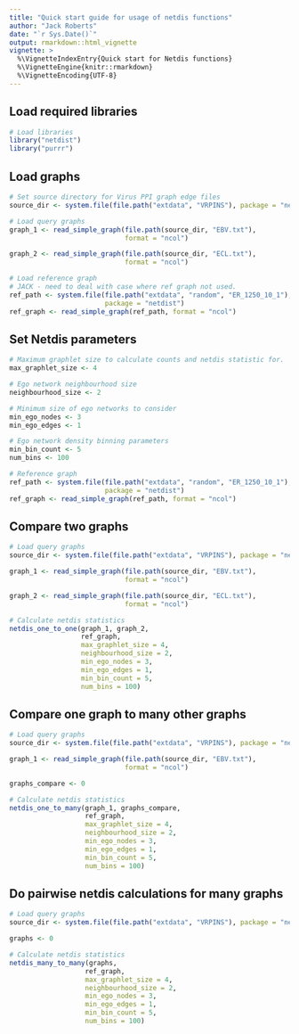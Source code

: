 ```yaml
---
title: "Quick start guide for usage of netdis functions"
author: "Jack Roberts"
date: "`r Sys.Date()`"
output: rmarkdown::html_vignette
vignette: >
  %\VignetteIndexEntry{Quick start for Netdis functions}
  %\VignetteEngine{knitr::rmarkdown}
  %\VignetteEncoding{UTF-8}
---
```


## Load required libraries
```r
# Load libraries
library("netdist")
library("purrr")
```

## Load graphs
```r
# Set source directory for Virus PPI graph edge files
source_dir <- system.file(file.path("extdata", "VRPINS"), package = "netdist")

# Load query graphs
graph_1 <- read_simple_graph(file.path(source_dir, "EBV.txt"),
                             format = "ncol")

graph_2 <- read_simple_graph(file.path(source_dir, "ECL.txt"),
                             format = "ncol")

# Load reference graph
# JACK - need to deal with case where ref graph not used.
ref_path <- system.file(file.path("extdata", "random", "ER_1250_10_1"), 
                        package = "netdist")
ref_graph <- read_simple_graph(ref_path, format = "ncol")
```

## Set Netdis parameters
```r
# Maximum graphlet size to calculate counts and netdis statistic for.
max_graphlet_size <- 4

# Ego network neighbourhood size
neighbourhood_size <- 2

# Minimum size of ego networks to consider
min_ego_nodes <- 3
min_ego_edges <- 1

# Ego network density binning parameters
min_bin_count <- 5
num_bins <- 100

# Reference graph
ref_path <- system.file(file.path("extdata", "random", "ER_1250_10_1"), 
                        package = "netdist")
ref_graph <- read_simple_graph(ref_path, format = "ncol")

```

## Compare two graphs
```r
# Load query graphs
source_dir <- system.file(file.path("extdata", "VRPINS"), package = "netdist")

graph_1 <- read_simple_graph(file.path(source_dir, "EBV.txt"),
                             format = "ncol")

graph_2 <- read_simple_graph(file.path(source_dir, "ECL.txt"),
                             format = "ncol")

# Calculate netdis statistics
netdis_one_to_one(graph_1, graph_2,
                  ref_graph,
                  max_graphlet_size = 4,
                  neighbourhood_size = 2,
                  min_ego_nodes = 3,
                  min_ego_edges = 1,
                  min_bin_count = 5,
                  num_bins = 100)
```

## Compare one graph to many other graphs
```r
# Load query graphs
source_dir <- system.file(file.path("extdata", "VRPINS"), package = "netdist")

graph_1 <- read_simple_graph(file.path(source_dir, "EBV.txt"),
                             format = "ncol")

graphs_compare <- 0

# Calculate netdis statistics
netdis_one_to_many(graph_1, graphs_compare,
                   ref_graph,
                   max_graphlet_size = 4,
                   neighbourhood_size = 2,
                   min_ego_nodes = 3,
                   min_ego_edges = 1,
                   min_bin_count = 5,
                   num_bins = 100)
```

## Do pairwise netdis calculations for many graphs
```r
# Load query graphs
source_dir <- system.file(file.path("extdata", "VRPINS"), package = "netdist")

graphs <- 0

# Calculate netdis statistics
netdis_many_to_many(graphs,
                   ref_graph,
                   max_graphlet_size = 4,
                   neighbourhood_size = 2,
                   min_ego_nodes = 3,
                   min_ego_edges = 1,
                   min_bin_count = 5,
                   num_bins = 100)
```